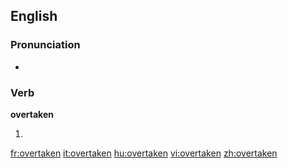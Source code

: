 ==English==

===Pronunciation===
* {{IPA|/'ovəɻteɪkən/}}
*: {{rhymes|eɪkən}}

===Verb===
'''overtaken'''

# {{past participle of| to [[overtake]]}}

[[fr:overtaken]]
[[it:overtaken]]
[[hu:overtaken]]
[[vi:overtaken]]
[[zh:overtaken]]